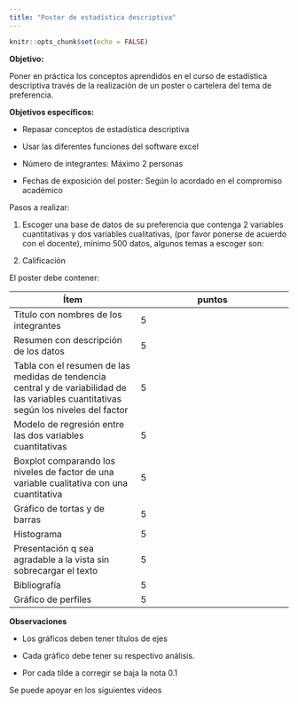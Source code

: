 ```yaml
---
title: "Poster de estadística descriptiva"
---
```


```r
knitr::opts_chunk$set(echo = FALSE)
```

**Objetivo:** 

Poner en práctica los conceptos aprendidos en el curso de estadística descriptiva través de la realización de un poster o cartelera del tema de preferencia.

**Objetivos específicos:**

-	Repasar conceptos de estadística descriptiva

-	Usar las diferentes funciones del software excel

- Número de integrantes: Máximo 2 personas

- Fechas de exposición del poster: Según lo acordado en el compromiso académico

Pasos a realizar:

1. Escoger una base de datos de su preferencia que contenga 2 variables cuantitativas y dos variables cualitativas, (por favor ponerse de acuerdo con el docente), mínimo 500 datos, algunos temas a escoger son:

3. Calificación

El poster debe contener:

|Ítem	|puntos|
|-----|------|
|Titulo con nombres de los integrantes|	5|
|Resumen con descripción de los datos	|5|
|Tabla con el resumen de las medidas de tendencia central y de variabilidad de las variables cuantitativas según los niveles del factor| 	5|
|Modelo de regresión entre las dos variables cuantitativas|	5|
|Boxplot comparando los niveles de factor de una variable cualitativa con una cuantitativa|	5|
|Gráfico de tortas y de barras	|5|
|Histograma	|5|
|Presentación q sea agradable a la vista sin sobrecargar el texto	|5|
|Bibliografía	|5|
|Gráfico de perfiles 	|5|

**Observaciones**

-	Los gráficos deben tener títulos de ejes 

-	Cada gráfico debe tener su respectivo análisis.

-	Por cada tilde a corregir se baja la nota 0.1


Se puede apoyar en los siguientes videos


